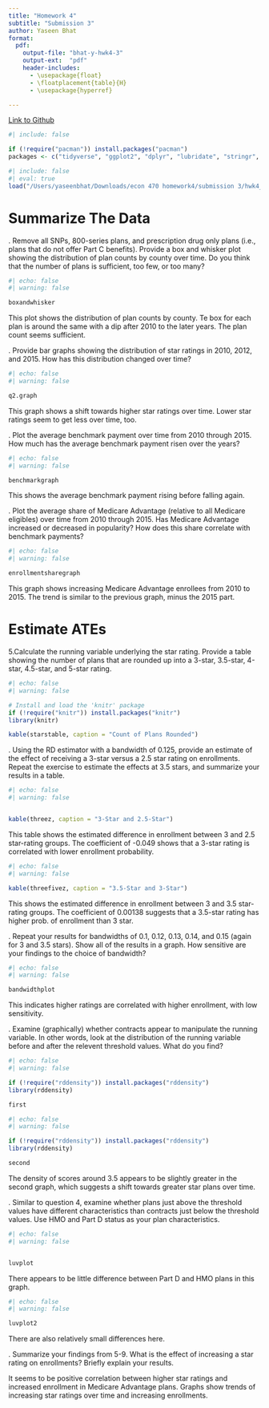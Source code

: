 ---
title: "Homework 4"
subtitle: "Submission 3"
author: Yaseen Bhat
format:
  pdf:
    output-file: "bhat-y-hwk4-3"
    output-ext:  "pdf"
    header-includes:
      - \usepackage{float}
      - \floatplacement{table}{H}
      - \usepackage{hyperref}

---
 
[Link to Github](https://github.com/yaseen-bhat/homework4-FINAL)

```{r}
#| include: false

if (!require("pacman")) install.packages("pacman")
packages <- c("tidyverse", "ggplot2", "dplyr", "lubridate", "stringr", "readxl", "data.table", "gdata", "fixest", "knitr", "modelsummary", "AER", "here", "rddensity", "rdd")

```

```{r}
#| include: false
#| eval: true
load("/Users/yaseenbhat/Downloads/econ 470 homework4/submission 3/hwk4_workspace.Rdata")
```

\newpage
# Summarize The Data

\vspace{.2in}
\noindent 1. Remove all SNPs, 800-series plans, and prescription drug only plans (i.e., plans that do not offer Part C benefits). Provide a box and whisker plot showing the distribution of plan counts by county over time. Do you think that the number of plans is sufficient, too few, or too many?<br>


```{r}
#| echo: false
#| warning: false

boxandwhisker

```

 This plot shows the distribution of plan counts by county. Te box for each plan is around the same with a dip after 2010 to the later years. The plan count seems sufficient.


\newpage
\noindent 2. Provide bar graphs showing the distribution of star ratings in 2010, 2012, and 2015. How has this distribution changed over time?<br>



```{r}
#| echo: false
#| warning: false

q2.graph

```

This graph shows a shift towards higher star ratings over time. Lower star ratings seem to get less over time, too. 



\newpage
\noindent 3. Plot the average benchmark payment over time from 2010 through 2015. How much has the average benchmark payment risen over the years?<br>



```{r}
#| echo: false
#| warning: false

benchmarkgraph

```

This shows the average benchmark payment rising before falling again.


\newpage
\noindent 4. Plot the average share of Medicare Advantage (relative to all Medicare eligibles) over time from 2010 through 2015. Has Medicare Advantage increased or decreased in popularity? How does this share correlate with benchmark payments?<br>


```{r}
#| echo: false
#| warning: false

enrollmentsharegraph

```

This graph shows increasing Medicare Advantage enrollees from 2010 to 2015. The trend is similar to the previous graph, minus the 2015 part.


\newpage
# Estimate ATEs

\noindent 5.Calculate the running variable underlying the star rating. Provide a table showing the number of plans that are rounded up into a 3-star, 3.5-star, 4-star, 4.5-star, and 5-star rating.<br>


```{r}
#| echo: false
#| warning: false

# Install and load the 'knitr' package
if (!require("knitr")) install.packages("knitr")
library(knitr)

kable(starstable, caption = "Count of Plans Rounded")
```


\newpage
\noindent 6. Using the RD estimator with a bandwidth of 0.125, provide an estimate of the effect of receiving a 3-star versus a 2.5 star rating on enrollments. Repeat the exercise to estimate the effects at 3.5 stars, and summarize your results in a table.<br>


```{r}
#| echo: false
#| warning: false


kable(threez, caption = "3-Star and 2.5-Star")

```

This table shows the estimated difference in enrollment between 3 and 2.5 star-rating groups. The coefficient of -0.049 shows that a 3-star rating is correlated with  lower enrollment probability.

\newpage

```{r}
#| echo: false
#| warning: false

kable(threefivez, caption = "3.5-Star and 3-Star")

```

This shows the estimated difference in enrollment between 3 and 3.5 star-rating groups. The coefficient of 0.00138 suggests that a 3.5-star rating has higher prob. of enrollment than 3 star.

\newpage
\noindent 7. Repeat your results for bandwidths of 0.1, 0.12, 0.13, 0.14, and 0.15 (again for 3 and 3.5 stars). Show all of the results in a graph. How sensitive are your findings to the choice of bandwidth?<br>


```{r}
#| echo: false
#| warning: false

bandwidthplot

```


This indicates higher ratings are correlated with higher enrollment, with low sensitivity.


\newpage
\noindent 8. Examine (graphically) whether contracts appear to manipulate the running variable. In other words, look at the distribution of the running variable before and after the relevent threshold values. What do you find?<br>



```{r}
#| echo: false
#| warning: false

if (!require("rddensity")) install.packages("rddensity")
library(rddensity)

first


```

```{r}
#| echo: false
#| warning: false

if (!require("rddensity")) install.packages("rddensity")
library(rddensity)

second

```


The density of scores around 3.5 appears to be slightly greater in the second graph, which suggests a shift towards greater star plans over time.

\newpage
\noindent 9. Similar to question 4, examine whether plans just above the threshold values have different characteristics than contracts just below the threshold values. Use HMO and Part D status as your plan characteristics.<br>

```{r}
#| echo: false
#| warning: false


luvplot

```

There appears to be little difference between Part D and HMO plans in this graph.

```{r}
#| echo: false
#| warning: false

luvplot2

```

There are also relatively small differences here.


\newpage
\noindent 10. Summarize your findings from 5-9. What is the effect of increasing a star rating on enrollments? Briefly explain your results.<br>

It seems to be positive correlation between higher star ratings and increased enrollment in Medicare Advantage plans. Graphs show trends of increasing star ratings over time and increasing enrollments.